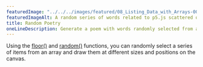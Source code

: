 ---
featuredImage: "../../../images/featured/08_Listing_Data_with_Arrays-00_Random_Poetry-thumbnail.png"
featuredImageAlt: A random series of words related to p5.js scattered on a maroon background
title: Random Poetry
oneLineDescription: Generate a poem with words randomly selected from a bank.
---

Using the
<a href="https://p5js.org/reference/#/p5/floor" target="_blank">floor()</a>
and
<a href="https://p5js.org/reference/#/p5/random" target="_blank">random()</a>
functions, you can randomly select a series of items from an array
and draw them at different sizes and positions on the canvas.